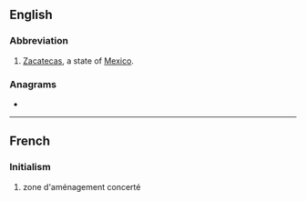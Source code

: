 {{also|zac|Zac|zač|żąć}}
==English==

===Abbreviation===
{{rfc-header|en|Abbreviation}}
{{head|en|abbreviation}}
# [[Zacatecas]], a state of [[Mexico]].

===Anagrams===
* {{anagrams|en|a=acz|Caz}}

----

==French==

===Initialism===
{{rfc-header|fr|Initialism}}
{{head|fr|initialism}}

# zone d'aménagement concerté